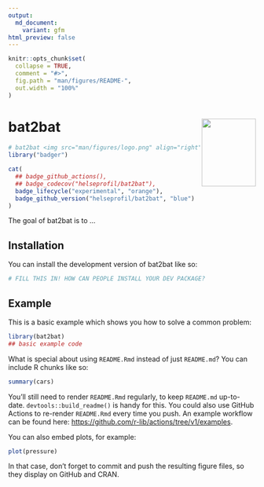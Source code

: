 ```yaml
---
output:
  md_document:
    variant: gfm
html_preview: false
---
```


<!-- README.md is generated from README.Rmd. Please edit that file -->

```r
knitr::opts_chunk$set(
  collapse = TRUE,
  comment = "#>",
  fig.path = "man/figures/README-",
  out.width = "100%"
)
```
# bat2bat <img src='man/figures/logo.png' align="right" width="110" height="138" />


```r
# bat2bat <img src="man/figures/logo.png" align="right" height="98" />
library("badger")
```


```r
cat(
  ## badge_github_actions(),
  ## badge_codecov("helseprofil/bat2bat"),
  badge_lifecycle("experimental", "orange"),
  badge_github_version("helseprofil/bat2bat", "blue")
)
```

The goal of bat2bat is to ...

## Installation

You can install the development version of bat2bat like so:

``` r
# FILL THIS IN! HOW CAN PEOPLE INSTALL YOUR DEV PACKAGE?
```

## Example

This is a basic example which shows you how to solve a common problem:

```r
library(bat2bat)
## basic example code
```

What is special about using `README.Rmd` instead of just `README.md`? You can include R chunks like so:

```r
summary(cars)
```

You'll still need to render `README.Rmd` regularly, to keep `README.md` up-to-date. `devtools::build_readme()` is handy for this. You could also use GitHub Actions to re-render `README.Rmd` every time you push. An example workflow can be found here: <https://github.com/r-lib/actions/tree/v1/examples>.

You can also embed plots, for example:

```r
plot(pressure)
```

In that case, don't forget to commit and push the resulting figure files, so they display on GitHub and CRAN.
